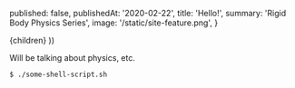 
  published: false,
  publishedAt: '2020-02-22',
  title: 'Hello!',
  summary: 'Rigid Body Physics Series',
  image: '/static/site-feature.png',
}

  <BlogPost path={router.pathname} meta={meta}>
    {children}
  </BlogPost>
))

Will be talking about physics, etc.

```bash
$ ./some-shell-script.sh
```
